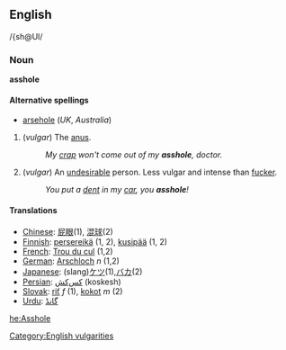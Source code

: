 ==English==
/{sh@Ul/
=== Noun ===
'''asshole'''

====Alternative spellings====
*[[arsehole]] (''UK'', ''Australia'')

# (''vulgar'') The [[anus]].
#: ''My [[crap]] won't come out of my '''asshole''', doctor.''
# (''vulgar'') An [[undesirable]] person.  Less vulgar and intense than [[fucker]].
#: ''You put a [[dent]] in my [[car]], you '''asshole'''!''

==== Translations ====
*[[Chinese]]: [[屁眼]](1), [[混球]](2)
*[[Finnish]]: [[persereikä]] (1, 2), [[kusipää]] (1, 2)
*[[French]]: [[Trou du cul]] (1,2)
*[[German]]: [[Arschloch]] ''n'' (1,2)
*[[Japanese]]: (slang)[[ケツ]](1),[[バカ]](2)
*[[Persian]]: [[كس‌كش]] (koskesh)
*[[Slovak]]: [[riť#Slovak|riť]] ''f'' (1), [[kokot#Slovak|kokot]] ''m'' (2)
*[[Urdu]]: [[گانڈ]]

[[Category:English vulgarities]]

[[he:Asshole]]